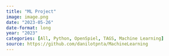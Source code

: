 ```yaml
---
title: "ML Project"
image: image.png
date: "2023-05-26"
date-format: long
year: "2023"
categories: [All, Python, OpenSpiel, TAGS, Machine Learning]
source: https://github.com/danilotpnta/MachineLearning
---
```


